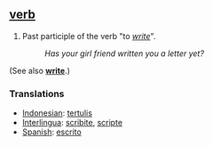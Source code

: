 ==[[verb]]==
#Past participle of the verb "to ''[[write]]''". 
#:''Has your girl friend written you a letter yet?'' 

(See also ''' [[write]]'''.)

===Translations===
*[[Indonesian]]: [[tulis|tertulis]]
*[[Interlingua]]: [[scribite]], [[scripte]]
*[[Spanish]]: [[escrito]]